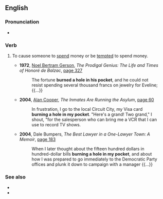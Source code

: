==English==

===Pronunciation===
* {{audio|en|en-au-burn a hole in one's pocket.ogg|Audio (AU)}} {{q|burn a hole in one's pocket}}

===Verb===
{{en-verb|burn<,,burned:burnt> a hole in someone's pocket}}

# {{lb|en|idiomatic|of something valuable}} To cause someone to [[spend]] money or be [[tempted]] to spend money.
#* '''1972''', [[w:Noel Bertram Gerson|Noel Bertram Gerson]], ''The Prodigal Genius: The Life and Times of Honoré de Balzac'', [http://books.google.com/books?id=dTU_AAAAIAAJ&q=%22burned+a+hole+in+his+pocket%22+date:1900-1980&dq=%22burned+a+hole+in+his+pocket%22+date:1900-1980&lr=&pgis=1 page 327]
#*: The fortune '''burned a hole in his pocket''', and he could not resist spending several thousand francs on jewelry for Eveline; {{...}}
#* '''2004''', [[W:Alan Cooper|Alan Cooper]], ''The Inmates Are Running the Asylum'', [http://books.google.com/books?id=04cFCVXC_AUC&pg=PA60&dq=%22burning+a+hole+in+my+pocket%22&lr=&sig=-kknQeehS5Z01iiz0xdtMhIDtVc page 60]
#*: In frustration, I go to the local Circuit City, my Visa card '''burning a hole in my pocket'''. "Here's a grand! Two grand," I shout, "for the salesperson who can bring me a VCR that I can use to record TV shows.
#* '''2004''', Dale Bumpers,  ''The Best Lawyer in a One-Lawyer Town: A Memoir'', [http://books.google.com/books?id=nn3lyOJ-3NQC&pg=PA183-IA1&dq=%22burning+a+hole+in+my+pocket%22&lr=&sig=Ho1cAZHQtBAlpCqMRNmwcZkdiuA page 183]
#*: When I later thought about the fifteen hundred dollars in hundred-dollar bills '''burning a hole in my pocket''', and about how I was prepared to go immediately to the Democratic Party offices and plunk it down to campaign with a manager {{...}}

===See also===
* {{l|en|money to burn}}
* {{l|en|shut up and take my money}}